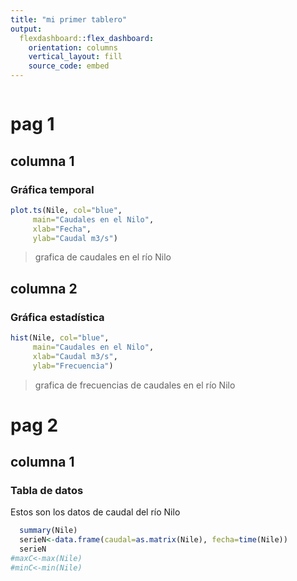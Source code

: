 ```yaml
---
title: "mi primer tablero"
output:
  flexdashboard::flex_dashboard:
    orientation: columns
    vertical_layout: fill
    source_code: embed
---
```


```r

```

# pag 1

## columna 1

### Gráfica temporal
```r
plot.ts(Nile, col="blue",
     main="Caudales en el Nilo",
     xlab="Fecha",
     ylab="Caudal m3/s")

```

> grafica de caudales en el río Nilo

## columna 2

### Gráfica estadística

```r
hist(Nile, col="blue",
     main="Caudales en el Nilo",
     xlab="Caudal m3/s",
     ylab="Frecuencia")

```

> grafica de frecuencias de caudales en el río Nilo

# pag 2

## columna 1

### Tabla de datos

Estos son los datos de caudal del río Nilo

```r
  summary(Nile)
  serieN<-data.frame(caudal=as.matrix(Nile), fecha=time(Nile))
  serieN
#maxC<-max(Nile)
#minC<-min(Nile)

```


